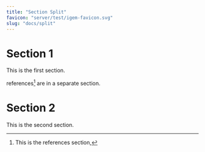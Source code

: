 ```yaml
---
title: "Section Split"
favicon: "server/test/igem-favicon.svg"
slug: "docs/split"
---
```


# Section 1

This is the first section.

references[^1] are in a separate section.

[^1]: This is the references section,

<split />

# Section 2

This is the second section.
